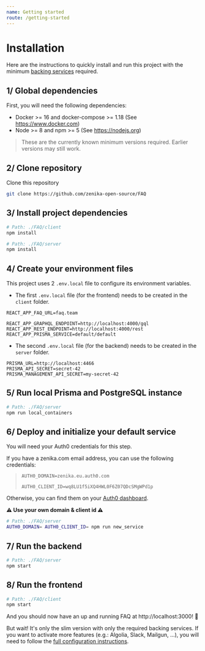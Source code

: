 ```yaml
---
name: Getting started
route: /getting-started
---
```


# Installation

Here are the instructions to quickly install and run this project with the minimum [backing services](/advanced/backing-services) required.

## 1/ Global dependencies

First, you will need the following dependencies:

- Docker >= 16 and docker-compose >= 1.18 (See https://www.docker.com)
- Node >= 8 and npm >= 5 (See https://nodejs.org)

> These are the currently known minimum versions required. Earlier versions may still work.

## 2/ Clone repository

Clone this repository

```bash
git clone https://github.com/zenika-open-source/FAQ
```

## 3/ Install project dependencies

```bash
# Path: ./FAQ/client
npm install

# Path: ./FAQ/server
npm install
```

## 4/ Create your environment files

This project uses 2 `.env.local` file to configure its environment variables.

- The first `.env.local` file (for the frontend) needs to be created in the `client` folder.

```
REACT_APP_FAQ_URL=faq.team

REACT_APP_GRAPHQL_ENDPOINT=http://localhost:4000/gql
REACT_APP_REST_ENDPOINT=http://localhost:4000/rest
REACT_APP_PRISMA_SERVICE=default/default
```

- The second `.env.local` file (for the backend) needs to be created in the `server` folder.

```
PRISMA_URL=http://localhost:4466
PRISMA_API_SECRET=secret-42
PRISMA_MANAGEMENT_API_SECRET=my-secret-42
```

## 5/ Run local Prisma and PostgreSQL instance

```bash
# Path: ./FAQ/server
npm run local_containers
```

## 6/ Deploy and initialize your default service

You will need your Auth0 credentials for this step.

If you have a zenika.com email address, you can use the following credentials:

> `AUTH0_DOMAIN=zenika.eu.auth0.com`
>
> `AUTH0_CLIENT_ID=wq8LU1f5iXQ4HWL0F6Z07QDcSMgWPd1p`

Otherwise, you can find them on your [Auth0 dashboard](https://manage.auth0.com).

**⚠️ Use your own domain & client id ⚠️**

```bash
# Path: ./FAQ/server
AUTH0_DOMAIN= AUTH0_CLIENT_ID= npm run new_service
```

## 7/ Run the backend

```bash
# Path: ./FAQ/server
npm start
```

## 8/ Run the frontend

```bash
# Path: ./FAQ/client
npm start
```

And you should now have an up and running FAQ at http://localhost:3000! 🎉

But wait! It's only the slim version with only the required backing services. If you want to activate more features (e.g.: Algolia, Slack, Mailgun, ...), you will need to follow the [full configuration instructions](/advanced/configuration).
